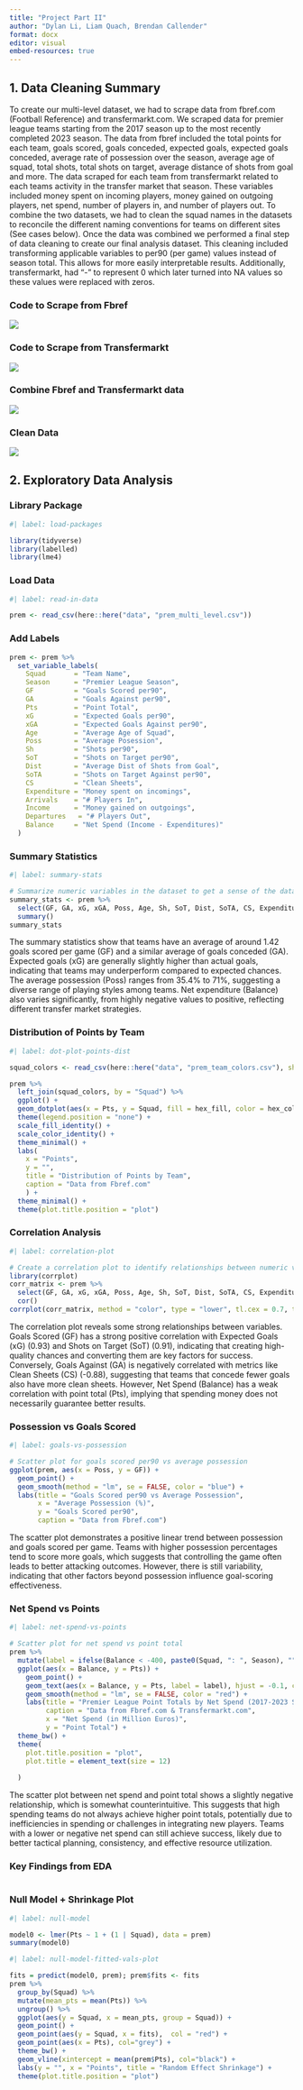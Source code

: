 ```yaml
---
title: "Project Part II"
author: "Dylan Li, Liam Quach, Brendan Callender"
format: docx
editor: visual
embed-resources: true
---
```


## 1. Data Cleaning Summary

To create our multi-level dataset, we had to scrape data from fbref.com (Football Reference) and transfermarkt.com. We scraped data for premier league teams starting from the 2017 season up to the most recently completed 2023 season. The data from fbref included the total points for each team, goals scored, goals conceded, expected goals, expected goals conceded, average rate of possession over the season, average age of squad, total shots, total shots on target, average distance of shots from goal and more. The data scraped for each team from transfermarkt related to each teams activity in the transfer market that season. These variables included money spent on incoming players, money gained on outgoing players, net spend, number of players in, and number of players out. To combine the two datasets, we had to clean the squad names in the datasets to reconcile the different naming conventions for teams on different sites (See cases below). Once the data was combined we performed a final step of data cleaning to create our final analysis dataset. This cleaning included transforming applicable variables to per90 (per game) values instead of season total. This allows for more easily interpretable results. Additionally, transfermarkt, had "-" to represent 0 which later turned into NA values so these values were replaced with zeros.

### Code to Scrape from Fbref

![](images/fbref_scrape.png)

### Code to Scrape from Transfermarkt

![](images/scrape_transfermarkt.png)

### Combine Fbref and Transfermarkt data

![](images/combine_data.png)

### Clean Data

![](images/data_clean_2.png)

## 2. Exploratory Data Analysis

### Library Package

```r
#| label: load-packages

library(tidyverse)
library(labelled)
library(lme4)
```

### Load Data

```r
#| label: read-in-data

prem <- read_csv(here::here("data", "prem_multi_level.csv"))
```

### Add Labels

```r
prem <- prem %>%
  set_variable_labels(
    Squad       = "Team Name",
    Season      = "Premier League Season",
    GF          = "Goals Scored per90",
    GA          = "Goals Against per90",
    Pts         = "Point Total",
    xG          = "Expected Goals per90",
    xGA         = "Expected Goals Against per90", 
    Age         = "Average Age of Squad",
    Poss        = "Average Posession",
    Sh          = "Shots per90",
    SoT         = "Shots on Target per90",
    Dist        = "Average Dist of Shots from Goal",
    SoTA        = "Shots on Target Against per90",
    CS          = "Clean Sheets",
    Expenditure = "Money spent on incomings",
    Arrivals    = "# Players In",
    Income      = "Money gained on outgoings",
    Departures   = "# Players Out",
    Balance     = "Net Spend (Income - Expenditures)"
  )
```

### Summary Statistics

```r
#| label: summary-stats

# Summarize numeric variables in the dataset to get a sense of the data
summary_stats <- prem %>% 
  select(GF, GA, xG, xGA, Poss, Age, Sh, SoT, Dist, SoTA, CS, Expenditure, Arrivals, Income, Departures, Balance) %>% 
  summary()
summary_stats
```

The summary statistics show that teams have an average of around 1.42 goals scored per game (GF) and a similar average of goals conceded (GA). Expected goals (xG) are generally slightly higher than actual goals, indicating that teams may underperform compared to expected chances. The average possession (Poss) ranges from 35.4% to 71%, suggesting a diverse range of playing styles among teams. Net expenditure (Balance) also varies significantly, from highly negative values to positive, reflecting different transfer market strategies.

### Distribution of Points by Team

```r
#| label: dot-plot-points-dist

squad_colors <- read_csv(here::here("data", "prem_team_colors.csv"), show_col_types = FALSE)

prem %>%
  left_join(squad_colors, by = "Squad") %>%
  ggplot() +
  geom_dotplot(aes(x = Pts, y = Squad, fill = hex_fill, color = hex_color), binwidth = 1, dotsize = .75) +
  theme(legend.position = "none") +
  scale_fill_identity() +
  scale_color_identity() +
  theme_minimal() +
  labs(
    x = "Points",
    y = "",
    title = "Distribution of Points by Team",
    caption = "Data from Fbref.com"
    ) +
  theme_minimal() +
  theme(plot.title.position = "plot")

```

### Correlation Analysis

```r
#| label: correlation-plot

# Create a correlation plot to identify relationships between numeric variables
library(corrplot)
corr_matrix <- prem %>% 
  select(GF, GA, xG, xGA, Poss, Age, Sh, SoT, Dist, SoTA, CS, Expenditure, Arrivals, Income, Departures, Balance) %>% 
  cor()
corrplot(corr_matrix, method = "color", type = "lower", tl.cex = 0.7, tl.pos = "lt", addCoef.col = "black")
```

The correlation plot reveals some strong relationships between variables. Goals Scored (GF) has a strong positive correlation with Expected Goals (xG) (0.93) and Shots on Target (SoT) (0.91), indicating that creating high-quality chances and converting them are key factors for success. Conversely, Goals Against (GA) is negatively correlated with metrics like Clean Sheets (CS) (-0.88), suggesting that teams that concede fewer goals also have more clean sheets. However, Net Spend (Balance) has a weak correlation with point total (Pts), implying that spending money does not necessarily guarantee better results.

### Possession vs Goals Scored

```r
#| label: goals-vs-possession

# Scatter plot for goals scored per90 vs average possession
ggplot(prem, aes(x = Poss, y = GF)) +
  geom_point() +
  geom_smooth(method = "lm", se = FALSE, color = "blue") +
  labs(title = "Goals Scored per90 vs Average Possession",
       x = "Average Possession (%)",
       y = "Goals Scored per90",
       caption = "Data from Fbref.com")
```

The scatter plot demonstrates a positive linear trend between possession and goals scored per game. Teams with higher possession percentages tend to score more goals, which suggests that controlling the game often leads to better attacking outcomes. However, there is still variability, indicating that other factors beyond possession influence goal-scoring effectiveness.

### Net Spend vs Points

```r
#| label: net-spend-vs-points

# Scatter plot for net spend vs point total
prem %>%
  mutate(label = ifelse(Balance < -400, paste0(Squad, ": ", Season), "")) %>%
  ggplot(aes(x = Balance, y = Pts)) +
    geom_point() +
    geom_text(aes(x = Balance, y = Pts, label = label), hjust = -0.1, color = "#034694") +
    geom_smooth(method = "lm", se = FALSE, color = "red") +
    labs(title = "Premier League Point Totals by Net Spend (2017-2023 Seasons)",
         caption = "Data from Fbref.com & Transfermarkt.com",
         x = "Net Spend (in Million Euros)",
         y = "Point Total") +
  theme_bw() +
  theme(
    plot.title.position = "plot",
    plot.title = element_text(size = 12)
    
  )

```

The scatter plot between net spend and point total shows a slightly negative relationship, which is somewhat counterintuitive. This suggests that high spending teams do not always achieve higher point totals, potentially due to inefficiencies in spending or challenges in integrating new players. Teams with a lower or negative net spend can still achieve success, likely due to better tactical planning, consistency, and effective resource utilization.

### Key Findings from EDA

```r

```

### Null Model + Shrinkage Plot

```r
#| label: null-model

model0 <- lmer(Pts ~ 1 + (1 | Squad), data = prem)
summary(model0)
```

```r
#| label: null-model-fitted-vals-plot

fits = predict(model0, prem); prem$fits <- fits
prem %>%
  group_by(Squad) %>%
  mutate(mean_pts = mean(Pts)) %>%
  ungroup() %>%
  ggplot(aes(y = Squad, x = mean_pts, group = Squad)) +
  geom_point() +
  geom_point(aes(y = Squad, x = fits),  col = "red") +
  geom_point(aes(x = Pts), col="grey") + 
  theme_bw() +  
  geom_vline(xintercept = mean(prem$Pts), col="black") +
  labs(y = "", x = "Points", title = "Random Effect Shrinkage") +
  theme(plot.title.position = "plot") 
```

